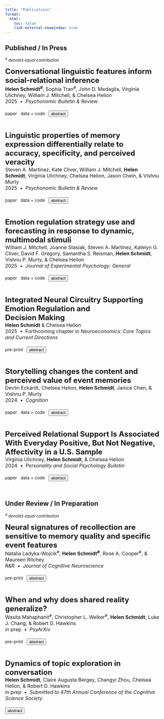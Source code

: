 ```yaml
---
title: "Publications"
format: 
  html:
    toc: false
    link-external-newwindow: true
---
```


## Published / In Press
<font size="2">*^#^ denotes equal contribution*</font>

<!-- SURVIVOR -->
<font size="5">
  <strong>Conversational linguistic features inform social-relational inference</strong> 
</font>  
<font size="3">
  <strong>Helen Schmidt^#^</strong>, Sophia Tran^#^, John D. Medaglia, Virginia Ulichney, William J. Mitchell, & Chelsea Helion  
  2025 &nbsp;&bull;&nbsp; <i>Psychonomic Bulletin & Review</i> <br><br>
</font>
  <a href="https://doi.org/10.3758/s13423-025-02654-0" style="text-decoration:none" class="btn btn-outline-success btn-sm">paper</a> &nbsp; 
  <a href="https://osf.io/8wqhb/"  style="text-decoration:none" class="btn btn-outline-success btn-sm">data + code</a> &nbsp;
  <button onclick="toggleAbstractSurvivor()" style="text-decoration:none" class="btn btn-outline-success btn-sm">abstract</button>
</font>

<div id="abstractSurvivor" style="display:none; margin-top: 10px; font-size: 14px;">
  <p><strong>Abstract:</strong> Whether it is the first day of school or a new job, individuals often find themselves in situations where they must learn the structure of existing social relationships. However, the mechanisms through which individuals evaluate the strength and nature of these existing relationships – social-relational inference – remain unclear. We posit that linguistic features of conversations may help individuals evaluate social relationships and may be associated with social-relational inference. Leveraging a naturalistic behavioral experiment (57 adults; 34,735 observations), participants watched a mid-season episode of a reality television show and evaluated the observed dyadic relationships between contestants. We employed novel person- and stimulus-focused approaches to 1) investigate social-relational inference similarity between participants, 2) examine the association between distinct linguistic features and social-relational inference, and 3) explore the relationship between early season conversation similarity and later perceived relationship formation. We found high pairwise participant response similarity across two relational subtypes (friendship, rivalry), distinct associations between relational judgments and linguistic features, including semantic similarity, sentiment, and clout, and no evidence of an association between early conversation similarity and later friendship inference. These findings suggest that naturalistic conversational content is both a potential mechanism of social-relational inference and a promising avenue for future research.</p>
</div>

<script>
  function toggleAbstractSurvivor() {
    var abstractDiv = document.getElementById('abstractSurvivor');
    // Toggle the display property between 'none' and 'block'
    if (abstractDiv.style.display === 'none' || abstractDiv.style.display === '') {
      abstractDiv.style.display = 'block';
    } else {
      abstractDiv.style.display = 'none';
    }
  }
</script>

<br>

<!-- LANGUAGE FRIGHT NIGHT -->
<font size="5">
  <strong>Linguistic properties of memory expression differentially relate to accuracy, specificity, and perceived veracity</strong> 
</font>  
<font size="3">
  Steven A. Martinez, Kate Cliver, William J. Mitchell, <strong>Helen Schmidt</strong>, Virginia Ulichney, Chelsea Helion, Jason Chein, & Vishnu Murty  
  2025 &nbsp;&bull;&nbsp; <i>Psychonomic Bulletin & Review</i> <br><br>
</font>
  <a href="https://doi.org/10.3758/s13423-025-02667-9" style="text-decoration:none" class="btn btn-outline-success btn-sm">paper</a> &nbsp; 
  <a href="https://osf.io/fua6y/?view_only=0d1d22fdfe484fc6a10180f8157c2909"  style="text-decoration:none" class="btn btn-outline-success btn-sm">data + code</a> &nbsp;
  <button onclick="toggleAbstractFNLanguage()" style="text-decoration:none" class="btn btn-outline-success btn-sm">abstract</button>
</font>

<div id="abstractFNLanguage" style="display:none; margin-top: 10px; font-size: 14px;">
  <p><strong>Abstract:</strong> When communicating our memories to others, we use specific language to represent and express those memories. However, whether the linguistic properties associated with memory expression, such as communication styles, relate to memory accuracy and specificity, and how threat affects these relationships, is unclear. Further, whether communication styles influence how others perceive memories is unknown. In Experiment 1, participants (n = 55) recalled a visit to an in-person haunted house, which included low- and high-threat segments. We examined how two distinct features of memory, episodic specificity and temporal-order accuracy, related to linguistic markers of genuineness (i.e., Authenticity) and formality (i.e., Analytical Thinking) during free recall. Results revealed that Authenticity and Analytical Thinking were both elevated when recalling high- versus low-threat memories. However, memory communication styles related to episodic specificity and temporal-order accuracy differentially. Increased recollection of episodic details was negatively related to Authenticity, but positively related to Analytical Thinking. Temporal-order accuracy was positively related to Authenticity, but unrelated to Analytical Thinking. In Experiment 2, naïve readers (n = 499) read pairs of haunted-house recollections given by participants in Experiment 1 and indicated which memory they perceived as more accurate. Results showed that greater Analytical Thinking and greater episodic specificity during free recall increased perceptions of accuracy; whereas Authenticity during free recall and temporal-order memory did not influence perceptions of accuracy. Together, these findings highlight the relationship between communication styles and distinct features of memory, and how memory expression can influence others’ perceptions of communicated memories.</p>
</div>

<script>
  function toggleAbstractFNLanguage() {
    var abstractDiv = document.getElementById('abstractFNLanguage');
    // Toggle the display property between 'none' and 'block'
    if (abstractDiv.style.display === 'none' || abstractDiv.style.display === '') {
      abstractDiv.style.display = 'block';
    } else {
      abstractDiv.style.display = 'none';
    }
  }
</script>

<br>

<!-- FRIGHT NIGHT -->
<font size="5">
  <strong>Emotion regulation strategy use and forecasting in response to dynamic, multimodal stimuli</strong> 
</font>  
<font size="3">
  William J. Mitchell, Joanne Stasiak, Steven A. Martinez, Katelyn G. Cliver, David F. Gregory, Samantha S. Reisman, <strong>Helen Schmidt</strong>, Vishnu P. Murty, & Chelsea Helion   
  2025 &nbsp;&bull;&nbsp; <i>Journal of Experimental Psychology: General</i> <br><br>
</font>
  <a href="https://psycnet.apa.org/record/2025-69231-001" style="text-decoration:none" class="btn btn-outline-success btn-sm">paper</a> &nbsp; 
  <a href="https://osf.io/j5sku/?view_only=89d87669e7674096819c439ca109c483"  style="text-decoration:none" class="btn btn-outline-success btn-sm">data + code</a> &nbsp;
  <button onclick="toggleAbstractFN()" style="text-decoration:none" class="btn btn-outline-success btn-sm">abstract</button>
</font>

<div id="abstractFN" style="display:none; margin-top: 10px; font-size: 14px;">
  <p><strong>Abstract:</strong> Successful emotion regulation (ER) requires effective strategy selection. Research suggests that disengagement strategies (e.g., distraction) are more often selected than engagement strategies (e.g., reappraisal) as emotional experiences intensify. However, the extent to which ER strategy choice in controlled circumstances reflects strategy usage during complex, multimodal events is not well understood. The present research uses dynamic, multimodal stimuli (i.e., a haunted house, horror movies) to examine the association between affective intensity and regulatory strategy usage among untrained participants—individuals given no prior regulation instructions or direction. Both a preliminary study (n = 54) and Study 1 (n = 118) failed to find relationships between emotional intensity and strategy usage to downregulate emotions as participants navigated a haunted house. Distraction was self-reported to be less successful than reappraisal at high intensities, contrary to expectations. Participants in Study 2 (n = 152) forecasted regulation strategy usage based upon descriptions of emotionally regulated experiences from the preliminary haunted house study. Affective intensity predicted which strategies forecasters predicted they would use; though, forecasters overpredicted how often distraction was used in practice. Study 3 (n = 242) incorporated strategy usage and forecasting within the same design by showing untrained participants video stimuli of varying intensity and capturing their regulatory responses. Forecasters again predicted using distraction more often than strategy users did in practice. Forecasters also overpredicted how effectively distraction reduced negative affective intensity relative to what strategy users reported. These results may highlight a disconnect between strategy fittedness when self-regulation occurs in uncontrolled, highly intense, or complex circumstances.</p>
</div>

<script>
  function toggleAbstractFN() {
    var abstractDiv = document.getElementById('abstractFN');
    // Toggle the display property between 'none' and 'block'
    if (abstractDiv.style.display === 'none' || abstractDiv.style.display === '') {
      abstractDiv.style.display = 'block';
    } else {
      abstractDiv.style.display = 'none';
    }
  }
</script>

<br>

<!-- NEUROCONOMICS CHAPTER -->
<font size="5">
  <strong>Integrated Neural Circuitry Supporting Emotion Regulation and<br>Decision Making</strong> 
</font>  
<font size="3">
  <strong>Helen Schmidt</strong> & Chelsea Helion  
  2025 &nbsp;&bull;&nbsp; Forthcoming chapter in <i>Neuroeconomics: Core Topics and Current Directions</i> <br><br>
</font>
  <a href="https://osf.io/preprints/psyarxiv/adf3w" style="text-decoration:none" class="btn btn-outline-success btn-sm">pre-print</a> &nbsp; 
  <button onclick="toggleAbstractNeuroEcon()" style="text-decoration:none" class="btn btn-outline-success btn-sm">abstract</button>
</font>

<div id="abstractNeuroEcon" style="display:none; margin-top: 10px; font-size: 14px;">
  <p><strong>Abstract:</strong> Recent research in psychology and neuroscience has begun to closely examine the relationship between emotion regulation and decision making. Emotion regulation strategies allow people to change their thoughts and feelings during emotional situations and events. Successful regulation can be particularly important for a variety of decisions made in day-to-day life. This is especially true for decisions involving risk and reward, where highly rewarding and desirable outcomes are often paired with uncertainty in the likelihood of those outcomes. In this chapter, we aim to operationalize both emotion regulation and decision making in the context of recent findings across psychology and neuroscience. We use an everyday, real-world example involving risk and reward to highlight the relationship between these processes behaviorally and neurocognitively. After presenting a framework, we layer in relevant findings in cognitive neuroscience to explore how the human brain supports these processes, both individually and in an integrated capacity. Finally, we highlight future research implications and open questions in the space.</p>
</div>

<script>
  function toggleAbstractNeuroEcon() {
    var abstractDiv = document.getElementById('abstractNeuroEcon');
    // Toggle the display property between 'none' and 'block'
    if (abstractDiv.style.display === 'none' || abstractDiv.style.display === '') {
      abstractDiv.style.display = 'block';
    } else {
      abstractDiv.style.display = 'none';
    }
  }
</script>

<br>

<!-- STORYTELLING -->
<font size="5">
  <strong>Storytelling changes the content and perceived value of event memories</strong> 
</font>  
<font size="3">
  Devlin Eckardt, Chelsea Helion, <strong>Helen Schmidt</strong>, Janice Chen, & Vishnu P. Murty  
  2024 &nbsp;&bull;&nbsp; <i>Cognition</i> <br><br>
</font>
  <a href="https://www.sciencedirect.com/science/article/abs/pii/S0010027724001707" style="text-decoration:none" class="btn btn-outline-success btn-sm">paper</a> &nbsp; 
  <a href="https://osf.io/puyf4/"  style="text-decoration:none" class="btn btn-outline-success btn-sm">data + code</a> &nbsp;
  <button onclick="toggleAbstractStory()" style="text-decoration:none" class="btn btn-outline-success btn-sm">abstract</button>
</font>

<div id="abstractStory" style="display:none; margin-top: 10px; font-size: 14px;">
  <p><strong>Abstract:</strong> Memories are not only stored for personal recall, but also to communicate knowledge to others in service of adaptive decision-making. Prior research shows that goals to share information can change which content is communicated in memory as well as the linguistic style embedded in this communication. Yet, little is known as to how communication-related alterations in memory narration drive differences of value processing in listeners. Here, we test how memory communication alters multi-featural recall for complex events and the downstream consequence on value estimations in naïve listeners. Participants recalled a memory of playing an exploratory videogame at a 24-h delay under instructions to either share (i.e., social condition) or recall (i.e., control condition) their memory. Sharing goals systematically altered the content and linguistic style of recall, such that narrators from the social condition were biased towards recall of non-episodic details and communicated their memories with more clout, less formality, and less authenticity. Across two independent samples of naïve listeners, these features differentially influenced value estimations of the video game. We found that greater clout was associated with greater enjoyment while listening to memories (hedonic value), and that greater inclusion of non-episodic details resulted in greater willingness to purchase the video game (motivational drive). These findings indicate that sharing an experience as a story can change the content and linguistic tone of memory recall, which in turn shape perceived value in naïve listeners.</p>
</div>

<script>
  function toggleAbstractStory() {
    var abstractDiv = document.getElementById('abstractStory');
    // Toggle the display property between 'none' and 'block'
    if (abstractDiv.style.display === 'none' || abstractDiv.style.display === '') {
      abstractDiv.style.display = 'block';
    } else {
      abstractDiv.style.display = 'none';
    }
  }
</script>

<br>

<!-- MIDUS -->
<font size="5">
  <strong>Perceived Relational Support Is Associated With Everyday Positive, But Not Negative, Affectivity in a U.S. Sample</strong> 
</font>  
<font size="3">
  Virginia Ulichney, <strong>Helen Schmidt</strong>, & Chelsea Helion   
  2024 &nbsp;&bull;&nbsp; <i>Personality and Social Psychology Bulletin</i> <br><br>
</font>
  <a href="https://journals.sagepub.com/doi/10.1177/01461672231224991" style="text-decoration:none" class="btn btn-outline-success btn-sm">paper</a> &nbsp; 
  <a href="https://osf.io/f4kav/"  style="text-decoration:none" class="btn btn-outline-success btn-sm">data + code</a> &nbsp;
  <button onclick="toggleAbstractMIDUS()" style="text-decoration:none" class="btn btn-outline-success btn-sm">abstract</button>
</font>

<div id="abstractMIDUS" style="display:none; margin-top: 10px; font-size: 14px;">
  <p><strong>Abstract:</strong> Research suggests that perceived social support bolsters emotional well-being. We tested whether perceived support from friends, family, and spouses/partners was associated with reduced negative and greater positive affectivity (i.e., everyday affective baseline), and whether perceived strain in these relationships had opposite effects, accounting for age and relevant covariates. Using data from the third waves of the Midlife in the United States survey and National Study of Daily Experience (n = 1,124), we found negative affectivity was not tied to relational support nor strain, but instead was associated positively with neuroticism and negatively with conscientiousness. In contrast, positive affectivity was related positively to support from friends and family, conscientiousness, and extroversion, and negatively to strain among partners and neuroticism. Exploratory analyses within second-wave Midlife in Japan data (n = 657) suggest patterns for future cross-cultural study. Some relationship dynamics may vary, but perceived support might enhance emotional well-being by bolstering positive, rather than mitigating negative, emotionality.</p>
</div>

<script>
  function toggleAbstractMIDUS() {
    var abstractDiv = document.getElementById('abstractMIDUS');
    // Toggle the display property between 'none' and 'block'
    if (abstractDiv.style.display === 'none' || abstractDiv.style.display === '') {
      abstractDiv.style.display = 'block';
    } else {
      abstractDiv.style.display = 'none';
    }
  }
</script>

<br>

## Under Review / In Preparation
<font size="2">*^#^ denotes equal contribution*</font>

<!-- ORBIT EEG -->
<font size="5">
  <strong>Neural signatures of recollection are sensitive to memory quality and specific event features</strong> 
</font>  
<font size="3">
  Natalia Ladyka-Wojcik^#^, <strong>Helen Schmidt^#^</strong>, Rose A. Cooper^#^, & Maureen Ritchey   
  R&R &nbsp;&bull;&nbsp; <i>Journal of Cognitive Neuroscience</i> <br><br>
</font>
  <a href="https://doi.org/10.1101/2025.03.18.643924" style="text-decoration:none" class="btn btn-outline-success btn-sm">pre-print</a> &nbsp;
  <button onclick="toggleAbstractOrbit()" style="text-decoration:none" class="btn btn-outline-success btn-sm">abstract</button>
</font>

<div id="abstractOrbit" style="display:none; margin-top: 10px; font-size: 14px;">
  <p><strong>Abstract:</strong> Episodic memories reflect a bound representation of multimodal features that can be recollected with varying levels of precision. Recent fMRI investigations have demonstrated that the precision and content of information retrieved from memory engage a network of posterior medial temporal and parietal regions co-activated with the hippocampus. Yet, comparatively little is known about how memory content and precision affect common neural signatures of memory captured by electroencephalography (EEG), where recollection has been associated with changes in event-related potential (ERP) and oscillatory measures of neural activity. Here, we used a multi-feature paradigm previously reported in Cooper & Ritchey (2019) with continuous measures of memory, in conjunction with scalp EEG, to characterize the content and quality of information that drives ERP and oscillatory markers of episodic memory. A common signature of memory retrieval in left posterior regions, called the late positive component (LPC), was sensitive to overall memory quality and also to precision of recollection for spatial features. Analysis of oscillatory markers during recollection revealed that alpha/beta desynchronization was modulated by overall memory quality and also by individual features in memory. Importantly, we found evidence of a relationship between these two neural markers of memory retrieval, suggesting that they may represent complementary aspects of the recollection experience. These findings demonstrate how time-sensitive and dynamic processes identified with EEG correspond to overall episodic recollection, and also to the retrieval of precise features in memory.</p>
</div>

<script>
  function toggleAbstractOrbit() {
    var abstractDiv = document.getElementById('abstractOrbit');
    // Toggle the display property between 'none' and 'block'
    if (abstractDiv.style.display === 'none' || abstractDiv.style.display === '') {
      abstractDiv.style.display = 'block';
    } else {
      abstractDiv.style.display = 'none';
    }
  }
</script>

<br>

<!-- SHARED REALITY -->
<font size="5">
  <strong>When and why does shared reality generalize?</strong> 
</font>  
<font size="3">
  Wasita Mahaphanit^#^, Christopher L. Welker^#^, <strong>Helen Schmidt</strong>, Luke J. Chang, & Robert D. Hawkins   
  in prep &nbsp;&bull;&nbsp; <i>PsyArXiv</i> <br><br>
</font>
  <a href="https://osf.io/preprints/psyarxiv/g9p3e" style="text-decoration:none" class="btn btn-outline-success btn-sm">pre-print</a> &nbsp; 
  <button onclick="toggleAbstractSR()" style="text-decoration:none" class="btn btn-outline-success btn-sm">abstract</button>
</font>

<div id="abstractSR" style="display:none; margin-top: 10px; font-size: 14px;">
  <p><strong>Abstract:</strong> Inspired by inductive reasoning models, we test whether generalized shared reality (i.e., the sense of being on the same page) arises through probabilistic inference about latent commonalities. Using a naturalistic text-based chat paradigm, we manipulated whether conversation partners discussed a belief they shared, a belief on which their opinions differed, or a random prompt. Participants discussing shared opinions reported experiencing greater shared reality compared to those discussing differences or random topics. Moreover, participants who made broader inferences about additional beliefs they might share with their partners also reported greater shared  reality. While discussing shared opinions can induce an overall greater sense of shared reality, participants discussing differences leveraged their conversation to establish shared realities about other topics. We  demonstrate that shared reality can emerge in multiple ways during initial interactions, establishing a foundation for future mechanistic investigations within an inductive inference framework.</p>
</div>

<script>
  function toggleAbstractSR() {
    var abstractDiv = document.getElementById('abstractSR');
    // Toggle the display property between 'none' and 'block'
    if (abstractDiv.style.display === 'none' || abstractDiv.style.display === '') {
      abstractDiv.style.display = 'block';
    } else {
      abstractDiv.style.display = 'none';
    }
  }
</script>

<br>

<!-- CONVERSATION STRUCTURES -->
<font size="5">
  <strong>Dynamics of topic exploration in conversation</strong> 
</font>  
<font size="3">
  <strong>Helen Schmidt</strong>, Claire Augusta Bergey, Changyi Zhou, Chelsea Helion, & Robert D. Hawkins   
  in prep &nbsp;&bull;&nbsp; <i>Submitted to 47th Annual Conference of the Cognitive Science Society</i> <br><br>
</font>
  <!-- <a href="https://osf.io/preprints/psyarxiv/g9p3e" style="text-decoration:none" class="btn btn-outline-success btn-sm">pre-print</a> &nbsp;  -->
  <button onclick="toggleAbstractCS()" style="text-decoration:none" class="btn btn-outline-success btn-sm">abstract</button>
</font>

<div id="abstractCS" style="display:none; margin-top: 10px; font-size: 14px;">
  <p><strong>Abstract:</strong> Conversations are intricately structured forms of social interaction, containing interconnected topics with nested levels of semantic specificity. What principles govern how we move through this vast topic space with social partners? To characterize these dynamics, we introduce a dataset of annotated topic shifts from 1505 annotators on 200 transcripts (transcribed video call conversations between strangers; Reece et al., 2023). Conversational dyads had fairly stochastic transitions between topics, with loose systematicity (e.g., talk of preferences was often followed by talk of location). Examining trajectories within each topic, we find that dyads are initially concentrated in semantic space before spreading out to dispersed regions as topics progress. This pattern holds over entire conversations, providing quantitative evidence that conversations have nested levels of increasing idiosyncrasy: conversations and topics often start similarly, but disperse over time. Overall, our findings provide evidence that interlocutors explore conceptual space systematically, giving layered structure to idle talk.</p>
</div>

<script>
  function toggleAbstractCS() {
    var abstractDiv = document.getElementById('abstractCS');
    // Toggle the display property between 'none' and 'block'
    if (abstractDiv.style.display === 'none' || abstractDiv.style.display === '') {
      abstractDiv.style.display = 'block';
    } else {
      abstractDiv.style.display = 'none';
    }
  }
</script>


